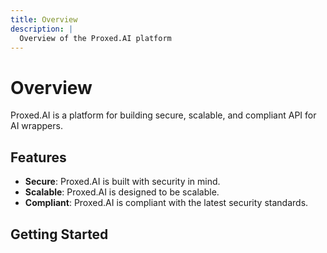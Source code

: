 ```yaml
---
title: Overview
description: |
  Overview of the Proxed.AI platform
---
```


# Overview

Proxed.AI is a platform for building secure, scalable, and compliant API for AI wrappers.

## Features

- **Secure**: Proxed.AI is built with security in mind.
- **Scalable**: Proxed.AI is designed to be scalable.
- **Compliant**: Proxed.AI is compliant with the latest security standards.

## Getting Started

